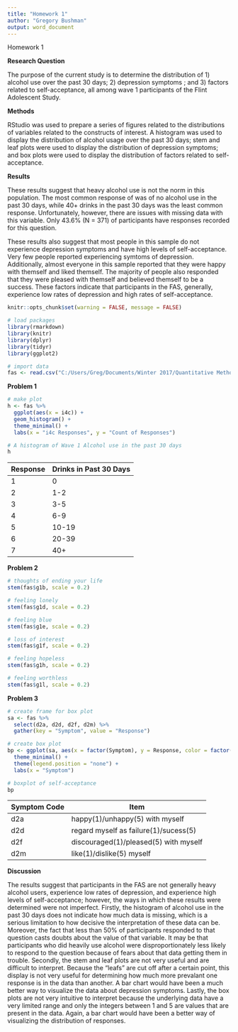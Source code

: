 ```yaml
---
title: "Homework 1"
author: "Gregory Bushman"
output: word_document
---
```

Homework 1

**Research Question**

The purpose of the current study is to determine the distribution of 1) alcohol use over the past 30 days; 2) depression symptoms ; and 3) factors related to self-acceptance, all among wave 1 participants of the Flint Adolescent Study. 

**Methods**

RStudio was used to prepare a series of figures related to the distributions of variables related to the constructs of interest. A histogram was used to display the distribution of alcohol usage over the past 30 days; stem and leaf plots were used to display the distribution of depression symptoms; and box plots were used to display the distribution of factors related to self-acceptance. 

**Results**

These results suggest that heavy alcohol use is not the norm in this population. The most common response of was of no alcohol use in the past 30 days, while 40+ drinks in the past 30 days was the least common response. Unfortunately, however, there are issues with missing data with this variable. Only 43.6% (N = 371) of participants have responses recorded for this question. 

These results also suggest that most people in this sample do not experience depression symptoms and have high levels of self-acceptance. Very few people reported experiencing symtoms of depression. Additionally, almost everyone in this sample reported that they were happy with themself and liked themself. The majority of people also responded that they were pleased with themself and believed themself to be a success. These factors indicate that participants in the FAS, generally, experience low rates of depression and high rates of self-acceptance. 

```r
knitr::opts_chunk$set(warning = FALSE, message = FALSE)
```

```r
# load packages
library(rmarkdown)
library(knitr)
library(dplyr)
library(tidyr)
library(ggplot2)

# import data
fas <- read.csv("C:/Users/Greg/Documents/Winter 2017/Quantitative Methods/fas_wave1.csv", stringsAsFactors = FALSE)
```

**Problem 1**

```r
# make plot
h <- fas %>%
  ggplot(aes(x = i4c)) +
  geom_histogram() +
  theme_minimal() +
  labs(x = "i4c Responses", y = "Count of Responses")

# A histogram of Wave 1 Alcohol use in the past 30 days
h
```

Response | Drinks in Past 30 Days
---------|-----------------------
1        | 0
2        | 1-2
3        | 3-5
4        | 6-9
5        | 10-19
6        | 20-39
7        | 40+

**Problem 2**

```r
# thoughts of ending your life
stem(fas$g1b, scale = 0.2)

# feeling lonely
stem(fas$g1d, scale = 0.2)

# feeling blue
stem(fas$g1e, scale = 0.2)

# loss of interest
stem(fas$g1f, scale = 0.2)

# feeling hopeless
stem(fas$g1h, scale = 0.2)

# feeling worthless
stem(fas$g1l, scale = 0.2)
```

**Problem 3**

```r
# create frame for box plot
sa <- fas %>%
  select(d2a, d2d, d2f, d2m) %>%
  gather(key = "Symptom", value = "Response")

# create box plot
bp <- ggplot(sa, aes(x = factor(Symptom), y = Response, color = factor(Symptom))) + geom_boxplot() +
  theme_minimal() +
  theme(legend.position = "none") +
  labs(x = "Symptom")

# boxplot of self-acceptance
bp
```

Symptom Code | Item
-------------|-----------------------
d2a          | happy(1)/unhappy(5) with myself
d2d          | regard myself as failure(1)/sucess(5)
d2f          | discouraged(1)/pleased(5) with myself
d2m          | like(1)/dislike(5) myself

**Discussion**

The results suggest that participants in the FAS are not generally heavy alcohol users, experience low rates of depression, and experience high levels of self-acceptance; however, the ways in which these results were determined were not imperfect. Firstly, the histogram of alcohol use in the past 30 days does not indicate how much data is missing, which is a serious limitation to how decisive the interpretation of these data can be. Moreover, the fact that less than 50% of participants responded to that question casts doubts about the value of that variable. It may be that participants who did heavily use alcohol were disproportionately less likely to respond to the question because of fears about that data getting them in trouble. Secondly, the stem and leaf plots are not very useful and are difficult to interpret. Because the "leafs" are cut off after a certain point, this display is not very useful for determining how much more prevalant one response is in the data than another. A bar chart would have been a much better way to visualize the data about depression symptoms. Lastly, the box plots are not very intuitive to interpret because the underlying data have a very limited range and only the integers between 1 and 5 are values that are present in the data. Again, a bar chart would have been a better way of visualizing the distribution of responses. 

